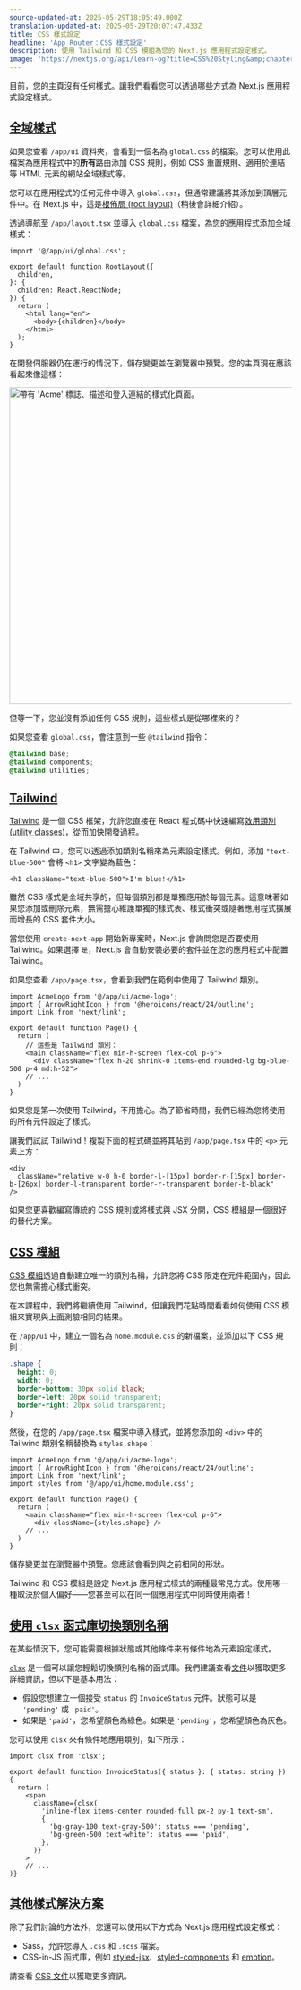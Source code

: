 ```yaml
---
source-updated-at: 2025-05-29T18:05:49.000Z
translation-updated-at: 2025-05-29T20:07:47.433Z
title: CSS 樣式設定
headline: 'App Router：CSS 樣式設定'
description: 使用 Tailwind 和 CSS 模組為您的 Next.js 應用程式設定樣式。
image: 'https://nextjs.org/api/learn-og?title=CSS%20Styling&amp;chapter=2'
---
```


目前，您的主頁沒有任何樣式。讓我們看看您可以透過哪些方式為 Next.js 應用程式設定樣式。

[全域樣式](#global-styles)
-------------------------------

如果您查看 `/app/ui` 資料夾，會看到一個名為 `global.css` 的檔案。您可以使用此檔案為應用程式中的**所有**路由添加 CSS 規則，例如 CSS 重置規則、適用於連結等 HTML 元素的網站全域樣式等。

您可以在應用程式的任何元件中導入 `global.css`，但通常建議將其添加到頂層元件中。在 Next.js 中，這是[根佈局 (root layout)](/docs/app/api-reference/file-conventions/layout#root-layouts)（稍後會詳細介紹）。

透過導航至 `/app/layout.tsx` 並導入 `global.css` 檔案，為您的應用程式添加全域樣式：

```tsx {1} filename="/app/layout.tsx"
import '@/app/ui/global.css';
 
export default function RootLayout({
  children,
}: {
  children: React.ReactNode;
}) {
  return (
    <html lang="en">
      <body>{children}</body>
    </html>
  );
}
```

在開發伺服器仍在運行的情況下，儲存變更並在瀏覽器中預覽。您的主頁現在應該看起來像這樣：

<Image
  alt="帶有 'Acme' 標誌、描述和登入連結的樣式化頁面。"
  srcLight="https://h8DxKfmAPhn8O0p3.public.blob.vercel-storage.com/learn/light/home-page-with-tailwind.png"
  srcDark="https://h8DxKfmAPhn8O0p3.public.blob.vercel-storage.com/learn/dark/home-page-with-tailwind.png"
  width="960"
  height="566"
/>

但等一下，您並沒有添加任何 CSS 規則，這些樣式是從哪裡來的？

如果您查看 `global.css`，會注意到一些 `@tailwind` 指令：

```css filename="/app/ui/global.css"
@tailwind base;
@tailwind components;
@tailwind utilities;
```

[Tailwind](#tailwind)
---------------------

[Tailwind](https://tailwindcss.com/) 是一個 CSS 框架，允許您直接在 React 程式碼中快速編寫[效用類別 (utility classes)](https://tailwindcss.com/docs/utility-first)，從而加快開發過程。

在 Tailwind 中，您可以透過添加類別名稱來為元素設定樣式。例如，添加 `"text-blue-500"` 會將 `<h1>` 文字變為藍色：

```
<h1 className="text-blue-500">I'm blue!</h1>
```

雖然 CSS 樣式是全域共享的，但每個類別都是單獨應用於每個元素。這意味著如果您添加或刪除元素，無需擔心維護單獨的樣式表、樣式衝突或隨著應用程式擴展而增長的 CSS 套件大小。

當您使用 `create-next-app` 開始新專案時，Next.js 會詢問您是否要使用 Tailwind。如果選擇 `是`，Next.js 會自動安裝必要的套件並在您的應用程式中配置 Tailwind。

如果您查看 `/app/page.tsx`，會看到我們在範例中使用了 Tailwind 類別。

```tsx filename="/app/page.tsx"
import AcmeLogo from '@/app/ui/acme-logo';
import { ArrowRightIcon } from '@heroicons/react/24/outline';
import Link from 'next/link';
 
export default function Page() {
  return (
    // 這些是 Tailwind 類別：
    <main className="flex min-h-screen flex-col p-6">
      <div className="flex h-20 shrink-0 items-end rounded-lg bg-blue-500 p-4 md:h-52">
    // ...
  )
}
```

如果您是第一次使用 Tailwind，不用擔心。為了節省時間，我們已經為您將使用的所有元件設定了樣式。

讓我們試試 Tailwind！複製下面的程式碼並將其貼到 `/app/page.tsx` 中的 `<p>` 元素上方：

```tsx filename="/app/page.tsx"
<div
  className="relative w-0 h-0 border-l-[15px] border-r-[15px] border-b-[26px] border-l-transparent border-r-transparent border-b-black"
/>
```

如果您更喜歡編寫傳統的 CSS 規則或將樣式與 JSX 分開，CSS 模組是一個很好的替代方案。

[CSS 模組](#css-modules)
---------------------------

[CSS 模組](/docs/basic-features/built-in-css-support)透過自動建立唯一的類別名稱，允許您將 CSS 限定在元件範圍內，因此您也無需擔心樣式衝突。

在本課程中，我們將繼續使用 Tailwind，但讓我們花點時間看看如何使用 CSS 模組來實現與上面測驗相同的結果。

在 `/app/ui` 中，建立一個名為 `home.module.css` 的新檔案，並添加以下 CSS 規則：

```css filename="/app/ui/home.module.css"
.shape {
  height: 0;
  width: 0;
  border-bottom: 30px solid black;
  border-left: 20px solid transparent;
  border-right: 20px solid transparent;
}
```

然後，在您的 `/app/page.tsx` 檔案中導入樣式，並將您添加的 `<div>` 中的 Tailwind 類別名稱替換為 `styles.shape`：

```tsx {4,9} filename="/app/page.tsx"
import AcmeLogo from '@/app/ui/acme-logo';
import { ArrowRightIcon } from '@heroicons/react/24/outline';
import Link from 'next/link';
import styles from '@/app/ui/home.module.css';
 
export default function Page() {
  return (
    <main className="flex min-h-screen flex-col p-6">
      <div className={styles.shape} />
    // ...
  )
}
```

儲存變更並在瀏覽器中預覽。您應該會看到與之前相同的形狀。

Tailwind 和 CSS 模組是設定 Next.js 應用程式樣式的兩種最常見方式。使用哪一種取決於個人偏好——您甚至可以在同一個應用程式中同時使用兩者！

[使用 `clsx` 函式庫切換類別名稱](#using-the-clsx-library-to-toggle-class-names)
-----------------------------------------------------------------------------------------------

在某些情況下，您可能需要根據狀態或其他條件來有條件地為元素設定樣式。

[`clsx`](https://www.npmjs.com/package/clsx) 是一個可以讓您輕鬆切換類別名稱的函式庫。我們建議查看[文件](https://github.com/lukeed/clsx)以獲取更多詳細資訊，但以下是基本用法：

*   假設您想建立一個接受 `status` 的 `InvoiceStatus` 元件。狀態可以是 `'pending'` 或 `'paid'`。
*   如果是 `'paid'`，您希望顏色為綠色。如果是 `'pending'`，您希望顏色為灰色。

您可以使用 `clsx` 來有條件地應用類別，如下所示：

```tsx {9,10} filename="/app/ui/invoices/status.tsx"
import clsx from 'clsx';
 
export default function InvoiceStatus({ status }: { status: string }) {
  return (
    <span
      className={clsx(
        'inline-flex items-center rounded-full px-2 py-1 text-sm',
        {
          'bg-gray-100 text-gray-500': status === 'pending',
          'bg-green-500 text-white': status === 'paid',
        },
      )}
    >
    // ...
)}
```

[其他樣式解決方案](#other-styling-solutions)
---------------------------------------------------

除了我們討論的方法外，您還可以使用以下方式為 Next.js 應用程式設定樣式：

*   Sass，允許您導入 `.css` 和 `.scss` 檔案。
*   CSS-in-JS 函式庫，例如 [styled-jsx](https://github.com/vercel/styled-jsx)、[styled-components](https://github.com/vercel/next.js/tree/canary/examples/with-styled-components) 和 [emotion](https://github.com/vercel/next.js/tree/canary/examples/with-emotion)。

請查看 [CSS 文件](/docs/app/building-your-application/styling)以獲取更多資訊。